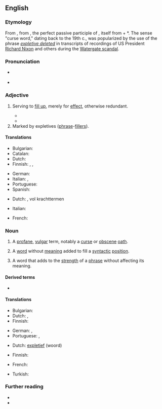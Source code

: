 {{also|explétive}}
==English==

===Etymology===
From {{bor|en|LL.|explētīvus||serving to fill out}}, from {{der|en|la|explētus}}, the perfect passive participle of {{m|la|expleō||fill out}}, itself from {{m|la|ex||out, completely}} + *{{m|la||pleō|fill}}. The sense "curse word," dating back to the 19th c., was popularized by the use of the phrase ''[[expletive deleted]]'' in transcripts of recordings of US President [[w:Richard Nixon|Richard Nixon]] and others during the [[w:Watergate scandal|Watergate scandal]].

===Pronunciation===
* {{a|UK}} {{IPA|en|/ɪkˈspliːtɪv/}}
* {{a|US}} {{IPA|en|/ˈɛksplətɪv/}}

===Adjective===
{{en-adj}}

# Serving to [[fill up]], merely for [[effect]], otherwise redundant.
#: {{syn|en|expletory}}
#* {{quote-book|en|year=1839|author=Henry Hallam|title=Introduction to the Literature of Europe|volume=3|location=London|publisher=John Murray|oclc=834184226|page=501|passage=No one entered more fully than Shakespeare into the character of this species of poetry, which admits of no '''expletive''' imagery, no merely ornamental line.}}
#* {{quote-book|en|year=1683|author=Isaac Barrow|title=The Works of the Learned Isaac Barrow|location=London|publisher=M. Flesher for B. Aylmer|oclc=184765987|section=Against vain and raſh Swearing|passage=deprecating being taken for ſerious, or to be underſtood that he meaneth any thing by them; but only that he uſeth them as '''expletive''' phraſes ... to plump his ſpeech, and fill up ſentences.}}
# Marked by expletives ([[phrase]]-[[filler]]s).

====Translations====
{{trans-top|serving to fill up}}
* Bulgarian: {{t|bg|вмъкнат|sc=Cyrl}}
* Catalan: {{t|ca|expletiu}}
* Dutch: {{t+|nl|opvullend}}
* Finnish: {{t|fi|[[täyte]]-}}, {{t+|fi|täyttävä}}, {{t+|fi|lisä-}}
{{trans-mid}}
* German: {{t+|de|Füllwort|n}}
* Italian: {{t+|it|pleonastico}}, {{t|it|riempitivo}}
* Portuguese: {{t+|pt|expletivo}}
* Spanish: {{t|es|expletivo}}
{{trans-bottom}}

{{trans-top|marked by phrase-fillers}}
* Dutch: {{t+|nl|expletief}}, vol krachttermen
{{trans-mid}}
* Italian: {{t|it|espletivo}}
{{trans-bottom}}

{{checktrans-top}}
* French: {{t+check|fr|explétif}}
{{trans-mid}}
{{trans-bottom}}

===Noun===
{{examples|sense=syntactic filler|examples='''It''' is snowing.}}
{{examples|sense=strengthener|examples=I'll give you a '''bloody''' good hiding}}
{{en-noun}}

# A [[profane]], [[vulgar]] term, notably a [[curse]] or [[obscene]] [[oath]].
#: {{syn|en|swear word|oath}}
#: {{ux|en|If we don't take advantage of any ['''expletive'''] in any way, then it's our loss.}}
# {{lb|en|linguistics}} A [[word]] without [[meaning]] added to fill a [[syntactic]] [[position]].
# {{lb|en|linguistics}} A word that adds to the [[strength]] of a [[phrase]] without affecting its meaning.
#: {{syn|en|intensifier}}

====Derived terms====
* {{l|en|expletive deleted}}

====Translations====
{{trans-see|profane, vulgar term|swear word}}

{{trans-top|word added to fill a syntactic position}}
* Bulgarian: {{t|bg|вмъкната дума|sc=Cyrl}}
* Dutch: {{t+|nl|vulsel}}, {{t+|nl|opvulling}}
* Finnish: {{t|fi|täytesana}}
{{trans-mid}}
* German: {{t|de|Expletivum|n}}, {{t|de|Expletiv|n}}
* Portuguese: {{t+|pt|expletivo|m}}, {{t|pt|expletiva|f}}
{{trans-bottom}}

{{trans-top|word that adds strength to a phrase}}
* Dutch: [[expletief]] (woord)
{{trans-mid}}
* Finnish: {{t+|fi|voimasana}}
{{trans-bottom}}

{{checktrans-top}}
* French: {{t+check|fr|explétif|m}}
{{trans-mid}}
* Turkish: {{t-check|tr|dolguluk}}
{{trans-bottom}}

===Further reading===
* {{pedia}}
* {{R:Websters}}